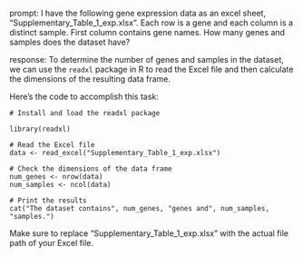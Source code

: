 prompt:
I have the following gene expression data as an excel sheet,  "Supplementary_Table_1_exp.xlsx". Each row is a gene and each column is a distinct sample. First column contains gene names. How many genes and samples does the dataset have?

response:
To determine the number of genes and samples in the dataset, we can use the `readxl` package in R to read the Excel file and then calculate the dimensions of the resulting data frame.

Here's the code to accomplish this task:

```
# Install and load the readxl package

library(readxl)

# Read the Excel file
data <- read_excel("Supplementary_Table_1_exp.xlsx")

# Check the dimensions of the data frame
num_genes <- nrow(data)
num_samples <- ncol(data)

# Print the results
cat("The dataset contains", num_genes, "genes and", num_samples, "samples.")
```

Make sure to replace "Supplementary_Table_1_exp.xlsx" with the actual file path of your Excel file.

